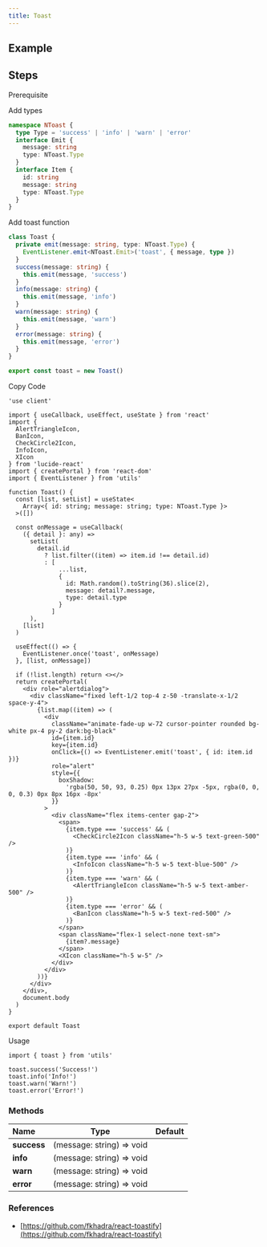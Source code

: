 ```yaml
---
title: Toast
---
```


## Example

<Storybook url="https://workshop.kidow.me/?path=/docs/components-toast-v1--docs" />

## Steps

<Steps>

<Step>Prerequisite</Step>

<Blocks>
  <ModalBlock icon="utils" name="EventListener" slug="/utils/event-listener" />
</Blocks>

<Step>Add types</Step>

```ts
namespace NToast {
  type Type = 'success' | 'info' | 'warn' | 'error'
  interface Emit {
    message: string
    type: NToast.Type
  }
  interface Item {
    id: string
    message: string
    type: NToast.Type
  }
}
```

<Step>Add toast function</Step>

```ts title="utils/index.ts"
class Toast {
  private emit(message: string, type: NToast.Type) {
    EventListener.emit<NToast.Emit>('toast', { message, type })
  }
  success(message: string) {
    this.emit(message, 'success')
  }
  info(message: string) {
    this.emit(message, 'info')
  }
  warn(message: string) {
    this.emit(message, 'warn')
  }
  error(message: string) {
    this.emit(message, 'error')
  }
}

export const toast = new Toast()
```

<Step>Copy Code</Step>

```tsx title="containers/Toast/index.tsx"
'use client'

import { useCallback, useEffect, useState } from 'react'
import {
  AlertTriangleIcon,
  BanIcon,
  CheckCircle2Icon,
  InfoIcon,
  XIcon
} from 'lucide-react'
import { createPortal } from 'react-dom'
import { EventListener } from 'utils'

function Toast() {
  const [list, setList] = useState<
    Array<{ id: string; message: string; type: NToast.Type }>
  >([])

  const onMessage = useCallback(
    ({ detail }: any) =>
      setList(
        detail.id
          ? list.filter((item) => item.id !== detail.id)
          : [
              ...list,
              {
                id: Math.random().toString(36).slice(2),
                message: detail?.message,
                type: detail.type
              }
            ]
      ),
    [list]
  )

  useEffect(() => {
    EventListener.once('toast', onMessage)
  }, [list, onMessage])

  if (!list.length) return <></>
  return createPortal(
    <div role="alertdialog">
      <div className="fixed left-1/2 top-4 z-50 -translate-x-1/2 space-y-4">
        {list.map((item) => (
          <div
            className="animate-fade-up w-72 cursor-pointer rounded bg-white px-4 py-2 dark:bg-black"
            id={item.id}
            key={item.id}
            onClick={() => EventListener.emit('toast', { id: item.id })}
            role="alert"
            style={{
              boxShadow:
                'rgba(50, 50, 93, 0.25) 0px 13px 27px -5px, rgba(0, 0, 0, 0.3) 0px 8px 16px -8px'
            }}
          >
            <div className="flex items-center gap-2">
              <span>
                {item.type === 'success' && (
                  <CheckCircle2Icon className="h-5 w-5 text-green-500" />
                )}
                {item.type === 'info' && (
                  <InfoIcon className="h-5 w-5 text-blue-500" />
                )}
                {item.type === 'warn' && (
                  <AlertTriangleIcon className="h-5 w-5 text-amber-500" />
                )}
                {item.type === 'error' && (
                  <BanIcon className="h-5 w-5 text-red-500" />
                )}
              </span>
              <span className="flex-1 select-none text-sm">
                {item?.message}
              </span>
              <XIcon className="h-5 w-5" />
            </div>
          </div>
        ))}
      </div>
    </div>,
    document.body
  )
}

export default Toast
```

<Step>Usage</Step>

```tsx
import { toast } from 'utils'

toast.success('Success!')
toast.info('Info!')
toast.warn('Warn!')
toast.error('Error!')
```

</Steps>

### Methods

| Name        |           Type            | Default |
| :---------- | :-----------------------: | :-----: |
| **success** | (message: string) => void |         |
| **info**    | (message: string) => void |         |
| **warn**    | (message: string) => void |         |
| **error**   | (message: string) => void |         |

### References

- [https://github.com/fkhadra/react-toastify](https://github.com/fkhadra/react-toastify)
